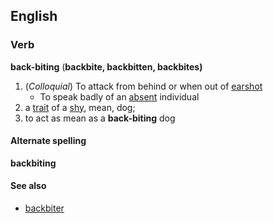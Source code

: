 == English ==
=== Verb ===
'''back-biting''' ('''backbite, backbitten, backbites)'''
#(''Colloquial'') To attack from behind or when out of [[earshot]]
#* To speak badly of an [[absent]] individual
# a [[trait]] of a [[shy]], mean, dog; 
# to act as mean as a '''back-biting''' dog
==== Alternate spelling ====
'''backbiting'''
==== See also ====
*[[backbiter]]